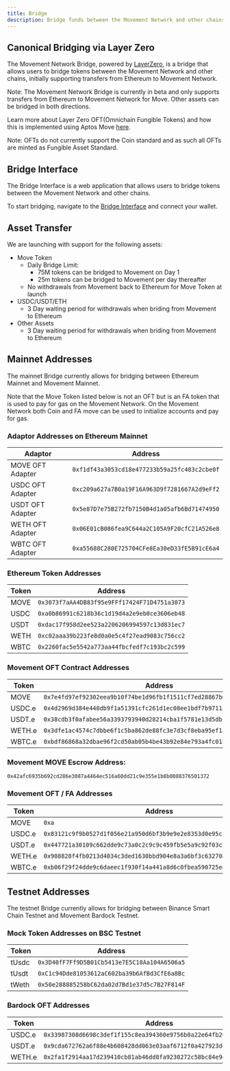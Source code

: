 ```yaml
---
title: Bridge
description: Bridge funds between the Movement Network and other chains.
---
```



## Canonical Bridging via Layer Zero

The Movement Network Bridge, powered by [LayerZero](https://www.layerzero.network/), is a bridge that allows users to bridge tokens between the Movement Network and other chains, initially supporting transfers from Ethereum to Movement Network. 

Note: The Movement Network Bridge is currently in beta and only supports transfers from Ethereum to Movement Network for Move. Other assets can be bridged in both directions.

Learn more about Layer Zero OFT(Omnichain Fungible Tokens) and how this is implemented using Aptos Move [here](https://docs.layerzero.network/v2/developers/aptos-move/contract-modules/oft).

Note: OFTs do not currently support the Coin standard and as such all OFTs are minted as Fungible Asset Standard. 

## Bridge Interface

The Bridge Interface is a web application that allows users to bridge tokens between the Movement Network and other chains.

To start bridging, navigate to the [Bridge Interface](https://bridge.movementnetwork.xyz/) and connect your wallet.

## Asset Transfer

We are launching with support for the following assets:

- Move Token
    - Daily Bridge Limit: 
        - 75M tokens can be bridged to Movement on Day 1
        - 25m tokens can be bridged to Movement per day thereafter
    - No withdrawals from Movement back to Ethereum for Move Token at launch
- USDC/USDT/ETH
    - 3 Day waiting period for withdrawals when briding from Movement to Ethereum
- Other Assets
    - 3 Day waiting period for withdrawals when briding from Movement to Ethereum

## Mainnet Addresses

The mainnet Bridge currently allows for bridging between Ethereum Mainnet and Movement Mainnet.

<Callout>

Note that the Move Token listed below is not an OFT but is an FA token that is used to pay for gas on the Movement Network. On the Movement Network both Coin and FA move can be used to initialize accounts and pay for gas.

</Callout>



### Adaptor Addresses on Ethereum Mainnet

| Adaptor | Address |
|---------|---------|
| MOVE OFT Adapter | `0xf1df43a3053cd18e477233b59a25fc483c2cbe0f` |
| USDC OFT Adapter | `0xc209a627a7B0a19F16A963D9f7281667A2d9eFf2` |
| USDT OFT Adapter | `0x5e87D7e75B272fb7150B4d1a05afb6Bd71474950` |
| WETH OFT Adapter | `0x06E01cB086fea9C644a2C105A9F20cfC21A526e8` |
| WBTC OFT Adapter | `0xa55688C280E725704CFe8Ea30eD33fE5B91cE6a4` |

### Ethereum Token Addresses

| Token | Address |
|-------|---------|
| MOVE | `0x3073f7aAA4DB83f95e9FFf17424F71D4751a3073` |
| USDC | `0xa0b86991c6218b36c1d19d4a2e9eb0ce3606eb48` |
| USDT | `0xdac17f958d2ee523a2206206994597c13d831ec7` |
| WETH | `0xc02aaa39b223fe8d0a0e5c4f27ead9083c756cc2` |
| WBTC | `0x2260fac5e5542a773aa44fbcfedf7c193bc2c599` |


### Movement OFT Contract Addresses

| Token | Address |
|-------|---------|
| MOVE | `0x7e4fd97ef92302eea9b10f74be1d96fb1f1511cf7ed28867b0144ca89c6ebc3c` |
| USDC.e | `0x4d2969d384e440db9f1a51391cfc261d1ec08ee1bdf7b9711a6c05d485a4110a` |
| USDT.e | `0x38cdb3f0afabee56a3393793940d28214cba1f5781e13d5db18fa7079f60ab55` |
| WETH.e | `0x3dfe1ac4574c7dbbe6f1c5ba862de88fc3e7d3cf8eba95ef1abf32b582889e6d` |
| WBTC.e | `0xbdf86868a32dbae96f2cd50ab05b4be43b92e84e793a4fc01b5b460cc38fdc14` |

### Movement MOVE Escrow Address:

`0x42afc6935b692cd286e3087a4464ec516a60dd21c9e355e1b8b0088376501372`

### Movement OFT / FA Addresses

| Token | Address |
|-------|---------|
| MOVE   | `0xa` |
| USDC.e | `0x83121c9f9b0527d1f056e21a950d6bf3b9e9e2e8353d0e95ccea726713cbea39` |
| USDT.e | `0x447721a30109c662dde9c73a0c2c9c9c459fb5e5a9c92f03c50fa69737f5d08d` |
| WETH.e | `0x908828f4fb0213d4034c3ded1630bbd904e8a3a6bf3c63270887f0b06653a376` |
| WBTC.e | `0xb06f29f24dde9c6daeec1f930f14a441a8d6c0fbea590725e88b340af3e1939c` |


## Testnet Addresses

The testnet Bridge currently allows for bridging between Binance Smart Chain Testnet and Movement Bardock Testnet.


### Mock Token Addresses on BSC Testnet

| Token | Address |
|-------|---------|
| tUsdc | `0x3D40fF7Ff9D5B01Cb5413e7E5C18Aa104A6506a5` |
| tUsdt | `0xC1c94Dde81053612aC602ba39b6AfBd3CfE6a8Bc` |
| tWeth | `0x50e288885258bC62da02d7Bd1e37d5c7B27F814F` |

### Bardock OFT Addresses

| Token | Address |
|-------|---------|
| USDC.e | `0x33987308d6698c3def1f155c8ea394360e9756b0a22e64fb20834327f04a1e42` |
| USDT.e | `0x9cda672762a6f88e4b608428dd063e03aaf6712f0a427923dd0f1416afa1c075` |
| WETH.e | `0x2fa1f2914aa17d239410cb81ab46dd8fa9230272c58bc84e9e8b971eded79ca5` |
